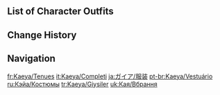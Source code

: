 {{CharacterTabs}}

==List of Character Outfits==
{{Outfits by Category Table|Kaeya Outfits|nocharacter=1}}

==Change History==
{{Change History|1.0}}

==Navigation==
{{Character Navbox|link type=outfits}}

[[fr:Kaeya/Tenues]]
[[it:Kaeya/Completi]]
[[ja:ガイア/服装]]
[[pt-br:Kaeya/Vestuário]]
[[ru:Кэйа/Костюмы]]
[[tr:Kaeya/Giysiler]]
[[uk:Кая/Вбрання]]